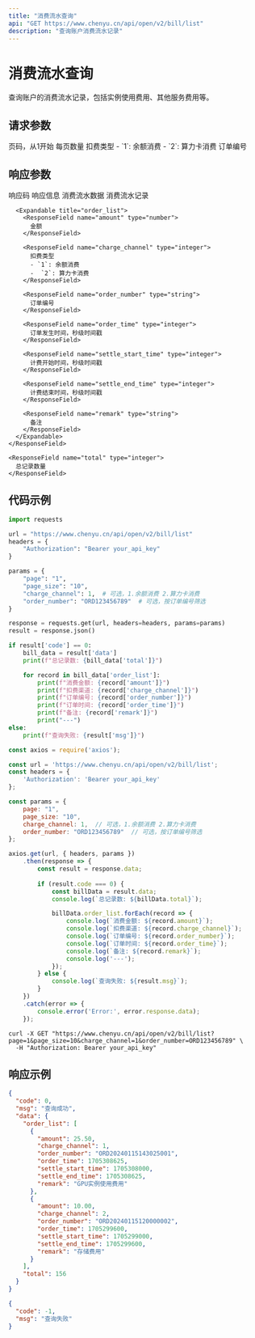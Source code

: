 ```yaml
---
title: "消费流水查询"
api: "GET https://www.chenyu.cn/api/open/v2/bill/list"
description: "查询账户消费流水记录"
---
```


# 消费流水查询

查询账户的消费流水记录，包括实例使用费用、其他服务费用等。

## 请求参数

<ParamField query="page" type="string" optional>
  页码，从1开始
</ParamField>

<ParamField query="page_size" type="string" optional>
  每页数量
</ParamField>

<ParamField query="charge_channel" type="integer" optional>
  扣费类型
  - `1`: 余额消费
  - `2`: 算力卡消费
</ParamField>

<ParamField query="order_number" type="string" optional>
  订单编号
</ParamField>

## 响应参数

<ResponseField name="code" type="integer">
  响应码
</ResponseField>

<ResponseField name="msg" type="string">
  响应信息
</ResponseField>

<ResponseField name="data" type="object">
  消费流水数据
  
  <Expandable title="data">
    <ResponseField name="order_list" type="array">
      消费流水记录

      <Expandable title="order_list">
        <ResponseField name="amount" type="number">
          金额
        </ResponseField>

        <ResponseField name="charge_channel" type="integer">
          扣费类型
          - `1`: 余额消费
          -  `2`: 算力卡消费
        </ResponseField>

        <ResponseField name="order_number" type="string">
          订单编号
        </ResponseField>

        <ResponseField name="order_time" type="integer">
          订单发生时间，秒级时间戳
        </ResponseField>

        <ResponseField name="settle_start_time" type="integer">
          计费开始时间，秒级时间戳
        </ResponseField>

        <ResponseField name="settle_end_time" type="integer">
          计费结束时间，秒级时间戳
        </ResponseField>

        <ResponseField name="remark" type="string">
          备注
        </ResponseField>
      </Expandable>
    </ResponseField>
    
    <ResponseField name="total" type="integer">
      总记录数量
    </ResponseField>
  </Expandable>
</ResponseField>

## 代码示例

<CodeGroup>

```python Python
import requests

url = "https://www.chenyu.cn/api/open/v2/bill/list"
headers = {
    "Authorization": "Bearer your_api_key"
}

params = {
    "page": "1",
    "page_size": "10",
    "charge_channel": 1,  # 可选，1.余额消费 2.算力卡消费
    "order_number": "ORD123456789"  # 可选，按订单编号筛选
}

response = requests.get(url, headers=headers, params=params)
result = response.json()

if result['code'] == 0:
    bill_data = result['data']
    print(f"总记录数: {bill_data['total']}")

    for record in bill_data['order_list']:
        print(f"消费金额: {record['amount']}")
        print(f"扣费渠道: {record['charge_channel']}")
        print(f"订单编号: {record['order_number']}")
        print(f"订单时间: {record['order_time']}")
        print(f"备注: {record['remark']}")
        print("---")
else:
    print(f"查询失败: {result['msg']}")
```

```javascript JavaScript
const axios = require('axios');

const url = 'https://www.chenyu.cn/api/open/v2/bill/list';
const headers = {
    'Authorization': 'Bearer your_api_key'
};

const params = {
    page: "1",
    page_size: "10",
    charge_channel: 1,  // 可选，1.余额消费 2.算力卡消费
    order_number: "ORD123456789"  // 可选，按订单编号筛选
};

axios.get(url, { headers, params })
    .then(response => {
        const result = response.data;
        
        if (result.code === 0) {
            const billData = result.data;
            console.log(`总记录数: ${billData.total}`);

            billData.order_list.forEach(record => {
                console.log(`消费金额: ${record.amount}`);
                console.log(`扣费渠道: ${record.charge_channel}`);
                console.log(`订单编号: ${record.order_number}`);
                console.log(`订单时间: ${record.order_time}`);
                console.log(`备注: ${record.remark}`);
                console.log('---');
            });
        } else {
            console.log(`查询失败: ${result.msg}`);
        }
    })
    .catch(error => {
        console.error('Error:', error.response.data);
    });
```

```curl cURL
curl -X GET "https://www.chenyu.cn/api/open/v2/bill/list?page=1&page_size=10&charge_channel=1&order_number=ORD123456789" \
  -H "Authorization: Bearer your_api_key"
```

</CodeGroup>

## 响应示例

<CodeGroup>

```json 成功响应
{
  "code": 0,
  "msg": "查询成功",
  "data": {
    "order_list": [
      {
        "amount": 25.50,
        "charge_channel": 1,
        "order_number": "ORD20240115143025001",
        "order_time": 1705308625,
        "settle_start_time": 1705308000,
        "settle_end_time": 1705308625,
        "remark": "GPU实例使用费用"
      },
      {
        "amount": 10.00,
        "charge_channel": 2,
        "order_number": "ORD20240115120000002",
        "order_time": 1705299600,
        "settle_start_time": 1705299000,
        "settle_end_time": 1705299600,
        "remark": "存储费用"
      }
    ],
    "total": 156
  }
}
```

```json 失败响应
{
  "code": -1,
  "msg": "查询失败"
}
```

</CodeGroup>